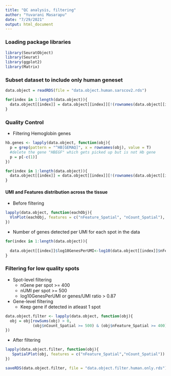 ```yaml
---
title: "QC analysis, filtering"
author: "Yuvarani Masarapu"
date: "7/29/2021"
output: html_document
---
```


### Loading package libraries
```r
library(SeuratObject)
library(Seurat)
library(ggplot2)
library(Matrix)
```


### Subset dataset to include only human geneset
```r
data.object = readRDS(file = "data.object.human.sarscov2.rds")

for(index in 1:length(data.object)){
  data.object[[index]] = data.object[[index]][!(rownames(data.object[[index]]) %in% covid_genes_new$Covid_Gene), ]
}
```

### Quality Control

  * Filtering Hemoglobin genes

```r
hb.genes <- lapply(data.object, function(obj){
  p = grep(pattern = "^HB[GEMAQ]", x = rownames(obj), value = T)
  #delete the gene "HBEGF" which gets picked up but is not Hb gene
  p = p[-c(1)]
})

for(index in 1:length(data.object)){
  data.object[[index]] = data.object[[index]][!(rownames(data.object[[index]]) %in% hb.genes[[index]]), ]
}
```

#### UMI and Features distribution across the tissue

* Before filtering
```r
lapply(data.object, function(eachObj){
  VlnPlot(eachObj, features = c("nFeature_Spatial", "nCount_Spatial"), ncol = 2, pt.size = 0.1)
})
```

* Number of genes detected per UMI for each spot in the data
```r
for(index in 1:length(data.object)){
  
  data.object[[index]]$log10GenesPerUMI<-log10(data.object[[index]]$nFeature_Spatial) / log10(data.object[[index]]$nCount_Spatial) 
}
```

### Filtering for low quality spots

* Spot-level filtering
  * nGene per spot >= 400
  * nUMI per spot >= 500
  * log10GenesPerUMI or genes/UMI ratio > 0.87

* Gene-level filtering
  * Keep gene if detected in atleast 1 spot

```r
data.object.filter <- lapply(data.object, function(obj){
  obj = obj[rowSums(obj) > 0, 
            (obj$nCount_Spatial >= 500) & (obj$nFeature_Spatial >= 400) & (obj$log10GenesPerUMI > 0.87)]
})
```

* After filtering
```r
lapply(data.object.filter, function(obj){
   SpatialPlot(obj, features = c("nFeature_Spatial","nCount_Spatial"))
})
```

```r
saveRDS(data.object.filter, file = "data.object.filter.human.only.rds")
```


